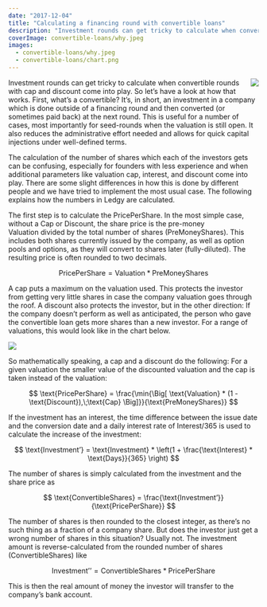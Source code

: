 ```yaml
---
date: "2017-12-04"
title: "Calculating a financing round with convertible loans"
description: "Investment rounds can get tricky to calculate when convertible rounds with cap and discount come into play. So let’s have a look at how that works."
coverImage: convertible-loans/why.jpeg
images:
  - convertible-loans/why.jpeg
  - convertible-loans/chart.png
---
```


<Img src="why.jpeg" align="right" />

Investment rounds can get tricky to calculate when convertible rounds with cap and discount come into play. So let’s have a look at how that works. First, what’s a convertible? It’s, in short, an investment in a company which is done outside of a financing round and then converted (or sometimes paid back) at the next round. This is useful for a number of cases, most importantly for seed-rounds when the valuation is still open. It also reduces the administrative effort needed and allows for quick capital injections under well-defined terms.

The calculation of the number of shares which each of the investors gets can be confusing, especially for founders with less experience and when additional parameters like valuation cap, interest, and discount come into play. There are some slight differences in how this is done by different people and we have tried to implement the most usual case. The following explains how the numbers in Ledgy are calculated.


The first step is to calculate the $\text{PricePerShare}$. In the most simple case, without a $\text{Cap}$ or $\text{Discount}$, the share price is the pre-money $\text{Valuation}$ divided by the total number of shares ($\text{PreMoneyShares}$). This includes both shares currently issued by the company, as well as option pools and options, as they will convert to shares later (fully-diluted). The resulting price is often rounded to two decimals.

$$
\text{PricePerShare} = \text{Valuation} * \text{PreMoneyShares}
$$

A cap puts a maximum on the valuation used. This protects the investor from getting very little shares in case the company valuation goes through the roof. A discount also protects the investor, but in the other direction: If the company doesn’t perform as well as anticipated, the person who gave the convertible loan gets more shares than a new investor. For a range of valuations, this would look like in the chart below.

<Img src="chart.png" caption="Example for the stake which an investor will get for a range of company valuations" />

So mathematically speaking, a cap and a discount do the following: For a given valuation the smaller value of the discounted valuation and the cap is taken instead of the valuation:

$$
\text{PricePerShare} = \frac{\min{\Big[ \text{Valuation} * (1 - \text{Discount}),\;\text{Cap} \Big]}}{\text{PreMoneyShares}}
$$

If the investment has an interest, the time difference between the issue date and the conversion date and a daily interest rate of $\text{Interest}/365$ is used to calculate the increase of the investment:

$$
\text{Investment’} = \text{Investment} * \left(1 + \frac{\text{Interest} * \text{Days}}{365} \right)
$$

The number of shares is simply calculated from the investment and the share price as

$$
\text{ConvertibleShares} = \frac{\text{Investment’}}{\text{PricePerShare}}
$$


The number of shares is then rounded to the closest integer, as there’s no such thing as a fraction of a company share. But does the investor just get a wrong number of shares in this situation? Usually not. The investment amount is reverse-calculated from the rounded number of shares ($\text{ConvertibleShares}$) like

$$
\text{Investment’’} = \text{ConvertibleShares} * \text{PricePerShare}
$$

This is then the real amount of money the investor will transfer to the company’s bank account.
